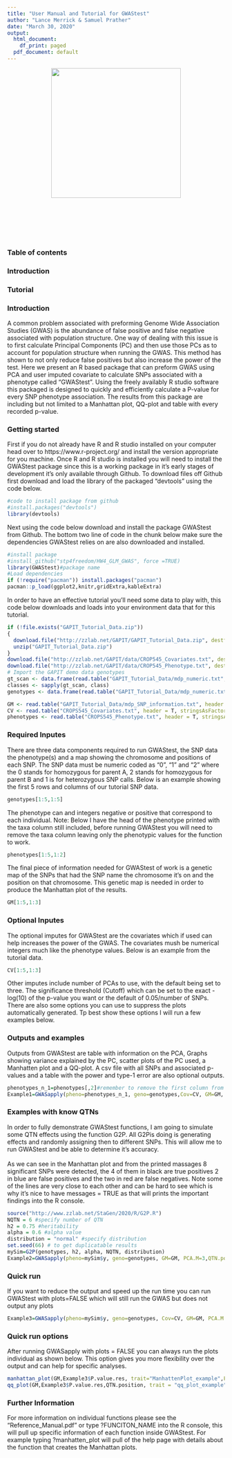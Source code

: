 ```yaml
---
title: "User Manual and Tutorial for GWAStest"
author: "Lance Merrick & Samuel Prather"
date: "March 30, 2020"
output:
  html_document:
    df_print: paged
  pdf_document: default
---
```


<style type="text/css">

h1.title {
  font-size: 38px;
  color: black;
  text-align: center;
}
h4.author { /* Header 4 - and the author and data headers use this too  */
    font-size: 18px;
  font-family: "Times New Roman", Times, serif;
  color: DarkRed;
  text-align: center;
}
h4.date { /* Header 4 - and the author and data headers use this too  */
  font-size: 18px;
  font-family: "Times New Roman", Times, serif;
  color: DarkBlue;
  text-align: center;
}
</style>

<!-- test inserting image-->

<center>

![](wheatclipart.png){#id .class width=300 height=300px}

</center>

<p>&nbsp;</p>
<p>&nbsp;</p>
<p>&nbsp;</p>

### **Table of contents**
### Introduction
### Tutorial


### **Introduction**

A common problem associated with preforming Genome Wide Association Studies (GWAS) is the abundance of false positive and false negative associated with population structure. One way of dealing with this issue is to first calculate Principal Components (PC) and then use those PCs as to account for population structure when running the GWAS. This method has shown to not only reduce false positives but also increase the power of the test. 
Here we present an R based package that can preform GWAS using PCA and user imputed covariate to calculate SNPs associated with a phenotype called “GWAStest”. Using the freely availably R studio software this packaged is designed to quickly and efficiently calculate a P-value for every SNP phenotype association. The results from this package are including but not limited to a Manhattan plot, QQ-plot and table with every recorded p-value. 

### Getting started

First if you do not already have R and R studio installed on your computer head over to https://www.r-project.org/ and install the version appropriate for you machine. Once R and R studio is installed you will need to install the GWAStest package since this is a working package in it’s early stages of development it’s only available through Github. To download files off Github first download and load the library of the packaged “devtools” using the code below.
```r
#code to install package from github
#install.packages("devtools")
library(devtools)
```
Next using the code below download and install the package GWAStest from Github. The bottom two line of code in the chunk below make sure the dependencies GWAStest relies on are also downloaded and installed. 
```r
#install package
#install_github("stp4freedom/HW4_GLM_GWAS", force =TRUE)
library(GWAStest)#package name
#Load dependencies 
if (!require("pacman")) install.packages("pacman")
pacman::p_load(ggplot2,knitr,gridExtra,kableExtra)
```
In order to have an effective tutorial you’ll need some data to play with, this code below downloads and loads into your environment data that for this tutorial. 
```r
if (!file.exists("GAPIT_Tutorial_Data.zip"))
{
  download.file("http://zzlab.net/GAPIT/GAPIT_Tutorial_Data.zip", destfile = "GAPIT_Tutorial_Data.zip")
  unzip("GAPIT_Tutorial_Data.zip")
}
download.file("http://zzlab.net/GAPIT/data/CROP545_Covariates.txt", destfile = "CROPS545_Covariates.txt")
download.file("http://zzlab.net/GAPIT/data/CROP545_Phenotype.txt", destfile = "CROPS545_Phenotype.txt")
# Import the GAPIT demo data genotypes
gt_scan <- data.frame(read.table("GAPIT_Tutorial_Data/mdp_numeric.txt", header = T, stringsAsFactors = F, sep = "\t", nrows = 1))
classes <- sapply(gt_scan, class)
genotypes <- data.frame(read.table("GAPIT_Tutorial_Data/mdp_numeric.txt", header = T, row.names = 1, colClasses = classes, stringsAsFactors = F, sep = "\t"))

GM <- read.table("GAPIT_Tutorial_Data/mdp_SNP_information.txt", header = T, stringsAsFactors = F, sep = "\t")
CV <- read.table("CROPS545_Covariates.txt", header = T, stringsAsFactors = F, sep = "\t")
phenotypes <- read.table("CROPS545_Phenotype.txt", header = T, stringsAsFactors = F, sep = "\t")
```
### Required Inputes

There are three data components required to run GWAStest, the SNP data the phenotype(s) and a map showing the chromosome and positions of each SNP. The SNP data must be numeric coded as “0”, “1” and “2” where the 0 stands for homozygous for parent A, 2 stands for homozygous for parent B and 1 is for heterozygous SNP calls. Below is an example showing the first 5 rows and columns of our tutorial SNP data.
```r
genotypes[1:5,1:5]
```
The phenotype can and integers negative or positive that correspond to each individual. Note: Below I have the head of the phenotype printed with the taxa column still included, before running GWAStest you will need to remove the taxa column leaving only the phenotypic values for the function to work. 
```r
phenotypes[1:5,1:2]
```
The final piece of information needed for GWAStest of work is a genetic map of the SNPs that had the SNP name the chromosome it’s on and the position on that chromosome. This genetic map is needed in order to produce the Manhattan plot of the results.
```r
GM[1:5,1:3]
```
### Optional Inputes

The optional imputes for GWAStest are the covariates which if used can help increases the power of the GWAS. The covariates mush be numerical integers much like the phenotype values. Below is an example from the tutorial data.
```r
CV[1:5,1:3]
```
Other imputes include number of PCAs to use, with the default being set to three. The significance threshold (Cutoff) which can be set to the exact -log(10) of the p-value you want or the default of 0.05/number of SNPs. There are also some options you can use to suppress the plots automatically generated. Tp best show these options I will run a few examples below.  

### Outputs and examples
Outputs from GWAStest are table with information on the PCA, Graphs showing variance explained by the PC, scatter plots of the PC used, a Manhatten plot and a  QQ-plot. A csv file with all SNPs and associated p-values and a table with the power and type-1 error are also optional outputs.
```r
phenotypes_n_1=phenotypes[,2]#remember to remove the first column from the phenotype data before running
Example1=GWASapply(pheno=phenotypes_n_1, geno=genotypes,Cov=CV, GM=GM, PCA.M = 3, plots=TRUE, messages=TRUE, trait="Example1_phenotype")
```

### Examples with know QTNs
In order to fully demonstrate GWAStest functions, I am going to simulate some QTN effects using the function G2P. All G2Pis doing is generating effects and randomly assigning then to different SNPs. This will allow me to run GWAStest and be able to determine it’s accuracy. 
\
\
As we can see in the Manhattan plot and from the printed massages 8 significant SNPs were detected, the 4 of them in black are true positives 2 in blue are false positives and the two in red are false negatives. Note some of the lines are very close to each other and can be hard to see which is why it’s nice to have messages = TRUE as that will prints the important findings into the R console. 

```r
source("http://www.zzlab.net/StaGen/2020/R/G2P.R")
NQTN = 6 #specify number of QTN
h2 = 0.75 #heritability
alpha = 0.6 #alpha value
distribution = "normal" #specify distribution
set.seed(66) # to get duplicatable results
mySim=G2P(genotypes, h2, alpha, NQTN, distribution)
Example2=GWASapply(pheno=mySim$y, geno=genotypes, GM=GM, PCA.M=3,QTN.position=mySim$QTN.position, plots=TRUE, messages=TRUE, trait="Example2_phenotype")
```
###  Quick run 
If you want to reduce the output and speed up the run time you can run GWAStest with plots=FALSE which will still run the GWAS but does not output any plots
```r
Example3=GWASapply(pheno=mySim$y, geno=genotypes, Cov=CV, GM=GM, PCA.M = 3,QTN.position=mySim$QTN.position, plots=FALSE, messages=TRUE, trait="Example3_phenotype")
```
###  Quick run options
After running GWASapply with plots = FALSE you can always run the plots individual as shown below. This option gives you more flexibility over the output and can help for specific analyses. 

```r
manhattan_plot(GM,Example3$P.value.res, trait="ManhattenPlot_example",FP = Example3$False.Positive, TP = Example3$True.Positive)
qq_plot(GM,Example3$P.value.res,QTN.position, trait = "qq_plot_example")
```
### Further Information

For more information on individual functions please see the “Reference_Manual.pdf” or type ?FUNCITON_NAME into the R console, this will pull up specific information of each function inside GWAStest. For example typing ?manhatten_plot will pull of the help page with details about the function that creates the Manhattan plots.




